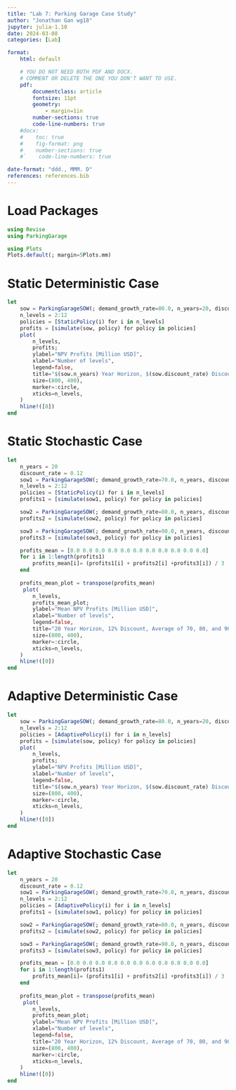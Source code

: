 ```yaml
---
title: "Lab 7: Parking Garage Case Study"
author: "Jonathan Gan wg18"
jupyter: julia-1.10
date: 2024-03-08
categories: [Lab]

format: 
    html: default

    # YOU DO NOT NEED BOTH PDF AND DOCX.
    # COMMENT OR DELETE THE ONE YOU DON'T WANT TO USE.
    pdf:
        documentclass: article
        fontsize: 11pt
        geometry:
            - margin=1in  
        number-sections: true
        code-line-numbers: true
    #docx: 
    #    toc: true
    #    fig-format: png
    #    number-sections: true
    #`    code-line-numbers: true

date-format: "ddd., MMM. D"
references: references.bib
---
```

# Load Packages
```julia
using Revise
using ParkingGarage
```
```julia
using Plots
Plots.default(; margin=5Plots.mm)
```


# Static Deterministic Case
```julia
let
    sow = ParkingGarageSOW(; demand_growth_rate=80.0, n_years=20, discount_rate=0.12)
    n_levels = 2:12
    policies = [StaticPolicy(i) for i in n_levels]
    profits = [simulate(sow, policy) for policy in policies]
    plot(
        n_levels,
        profits;
        ylabel="NPV Profits [Million USD]",
        xlabel="Number of levels",
        legend=false,
        title="$(sow.n_years) Year Horizon, $(sow.discount_rate) Discount, $(sow.demand_growth_rate) Demand Growth",
        size=(800, 400),
        marker=:circle,
        xticks=n_levels,
    )
    hline!([0])
end
```

# Static Stochastic Case
```julia
let
    n_years = 20
    discount_rate = 0.12
    sow1 = ParkingGarageSOW(; demand_growth_rate=70.0, n_years, discount_rate)
    n_levels = 2:12
    policies = [StaticPolicy(i) for i in n_levels]
    profits1 = [simulate(sow1, policy) for policy in policies]

    sow2 = ParkingGarageSOW(; demand_growth_rate=80.0, n_years, discount_rate)
    profits2 = [simulate(sow2, policy) for policy in policies]

    sow3 = ParkingGarageSOW(; demand_growth_rate=90.0, n_years, discount_rate)
    profits3 = [simulate(sow3, policy) for policy in policies]

    profits_mean = [0.0 0.0 0.0 0.0 0.0 0.0 0.0 0.0 0.0 0.0 0.0]
    for i in 1:length(profits1)
        profits_mean[i]= (profits1[i] + profits2[i] +profits3[i]) / 3
    end
    
    profits_mean_plot = transpose(profits_mean)
     plot(
        n_levels,
        profits_mean_plot;
        ylabel="Mean NPV Profits [Million USD]",
        xlabel="Number of levels",
        legend=false,
        title="20 Year Horizon, 12% Discount, Average of 70, 80, and 90% Demand Growth",
        size=(800, 400),
        marker=:circle,
        xticks=n_levels,
    )
    hline!([0])
end
```

# Adaptive Deterministic Case
```julia
let
    sow = ParkingGarageSOW(; demand_growth_rate=80.0, n_years=20, discount_rate=0.12)
    n_levels = 2:12
    policies = [AdaptivePolicy(i) for i in n_levels]
    profits = [simulate(sow, policy) for policy in policies]
    plot(
        n_levels,
        profits;
        ylabel="NPV Profits [Million USD]",
        xlabel="Number of levels",
        legend=false,
        title="$(sow.n_years) Year Horizon, $(sow.discount_rate) Discount, $(sow.demand_growth_rate) Demand Growth",
        size=(800, 400),
        marker=:circle,
        xticks=n_levels,
    )
    hline!([0])
end

```

# Adaptive Stochastic Case
```julia
let
    n_years = 20
    discount_rate = 0.12
    sow1 = ParkingGarageSOW(; demand_growth_rate=70.0, n_years, discount_rate)
    n_levels = 2:12
    policies = [AdaptivePolicy(i) for i in n_levels]
    profits1 = [simulate(sow1, policy) for policy in policies]

    sow2 = ParkingGarageSOW(; demand_growth_rate=80.0, n_years, discount_rate)
    profits2 = [simulate(sow2, policy) for policy in policies]

    sow3 = ParkingGarageSOW(; demand_growth_rate=90.0, n_years, discount_rate)
    profits3 = [simulate(sow3, policy) for policy in policies]

    profits_mean = [0.0 0.0 0.0 0.0 0.0 0.0 0.0 0.0 0.0 0.0 0.0]
    for i in 1:length(profits1)
        profits_mean[i]= (profits1[i] + profits2[i] +profits3[i]) / 3
    end
    
    profits_mean_plot = transpose(profits_mean)
     plot(
        n_levels,
        profits_mean_plot;
        ylabel="Mean NPV Profits [Million USD]",
        xlabel="Number of levels",
        legend=false,
        title="20 Year Horizon, 12% Discount, Average of 70, 80, and 90% Demand Growth",
        size=(800, 400),
        marker=:circle,
        xticks=n_levels,
    )
    hline!([0])
end
```

      

     
